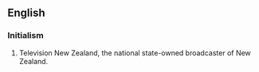 ==English==

===Initialism===
{{head|en|initialism}}

# {{context|NZ|lang=en}} Television New Zealand, the national state-owned broadcaster of New Zealand.